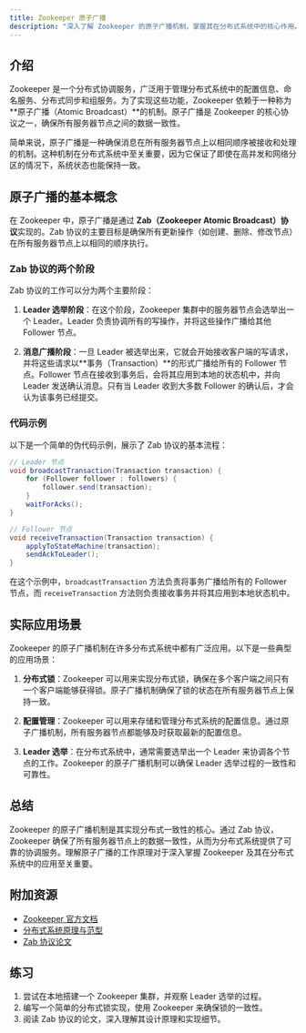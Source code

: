 ```yaml
---
title: Zookeeper 原子广播
description: "深入了解 Zookeeper 的原子广播机制，掌握其在分布式系统中的核心作用。"
---
```


## 介绍

Zookeeper 是一个分布式协调服务，广泛用于管理分布式系统中的配置信息、命名服务、分布式同步和组服务。为了实现这些功能，Zookeeper 依赖于一种称为**原子广播（Atomic Broadcast）**的机制。原子广播是 Zookeeper 的核心协议之一，确保所有服务器节点之间的数据一致性。

简单来说，原子广播是一种确保消息在所有服务器节点上以相同顺序被接收和处理的机制。这种机制在分布式系统中至关重要，因为它保证了即使在高并发和网络分区的情况下，系统状态也能保持一致。

## 原子广播的基本概念

在 Zookeeper 中，原子广播是通过 **Zab（Zookeeper Atomic Broadcast）协议**实现的。Zab 协议的主要目标是确保所有更新操作（如创建、删除、修改节点）在所有服务器节点上以相同的顺序执行。

### Zab 协议的两个阶段

Zab 协议的工作可以分为两个主要阶段：

1. **Leader 选举阶段**：在这个阶段，Zookeeper 集群中的服务器节点会选举出一个 Leader。Leader 负责协调所有的写操作，并将这些操作广播给其他 Follower 节点。

2. **消息广播阶段**：一旦 Leader 被选举出来，它就会开始接收客户端的写请求，并将这些请求以**事务（Transaction）**的形式广播给所有的 Follower 节点。Follower 节点在接收到事务后，会将其应用到本地的状态机中，并向 Leader 发送确认消息。只有当 Leader 收到大多数 Follower 的确认后，才会认为该事务已经提交。

### 代码示例

以下是一个简单的伪代码示例，展示了 Zab 协议的基本流程：

```java
// Leader 节点
void broadcastTransaction(Transaction transaction) {
    for (Follower follower : followers) {
        follower.send(transaction);
    }
    waitForAcks();
}

// Follower 节点
void receiveTransaction(Transaction transaction) {
    applyToStateMachine(transaction);
    sendAckToLeader();
}
```

在这个示例中，`broadcastTransaction` 方法负责将事务广播给所有的 Follower 节点，而 `receiveTransaction` 方法则负责接收事务并将其应用到本地状态机中。

## 实际应用场景

Zookeeper 的原子广播机制在许多分布式系统中都有广泛应用。以下是一些典型的应用场景：

1. **分布式锁**：Zookeeper 可以用来实现分布式锁，确保在多个客户端之间只有一个客户端能够获得锁。原子广播机制确保了锁的状态在所有服务器节点上保持一致。

2. **配置管理**：Zookeeper 可以用来存储和管理分布式系统的配置信息。通过原子广播机制，所有服务器节点都能够及时获取最新的配置信息。

3. **Leader 选举**：在分布式系统中，通常需要选举出一个 Leader 来协调各个节点的工作。Zookeeper 的原子广播机制可以确保 Leader 选举过程的一致性和可靠性。

## 总结

Zookeeper 的原子广播机制是其实现分布式一致性的核心。通过 Zab 协议，Zookeeper 确保了所有服务器节点上的数据一致性，从而为分布式系统提供了可靠的协调服务。理解原子广播的工作原理对于深入掌握 Zookeeper 及其在分布式系统中的应用至关重要。

## 附加资源

- [Zookeeper 官方文档](https://zookeeper.apache.org/doc/current/)
- [分布式系统原理与范型](https://www.amazon.com/Distributed-Systems-Principles-Paradigms-2nd/dp/0132392275)
- [Zab 协议论文](https://www.usenix.org/legacy/event/atc10/tech/full_papers/Hunt.pdf)

## 练习

1. 尝试在本地搭建一个 Zookeeper 集群，并观察 Leader 选举的过程。
2. 编写一个简单的分布式锁实现，使用 Zookeeper 来确保锁的一致性。
3. 阅读 Zab 协议的论文，深入理解其设计原理和实现细节。
